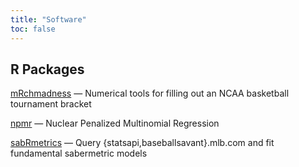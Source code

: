 ```yaml
---
title: "Software"
toc: false
---
```


## R Packages

[mRchmadness](https://saberpowers.shinyapps.io/mRchmadness/){target=_blank} --- Numerical tools for filling out an NCAA basketball tournament bracket

[npmr](https://cran.rstudio.com/web/packages/npmr/index.html){target=_blank} --- Nuclear Penalized Multinomial Regression

[sabRmetrics](https://saberpowers.github.io/sabRmetrics/){target=_blank} --- Query {statsapi,baseballsavant}.mlb.com and fit fundamental sabermetric models
